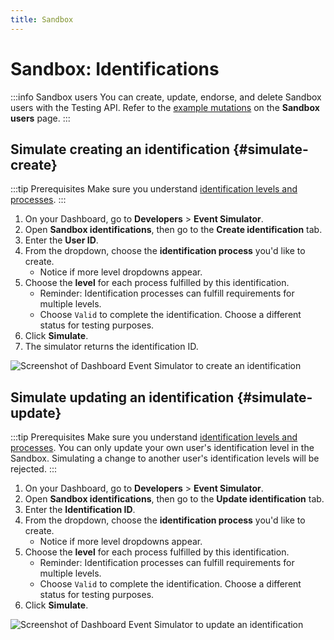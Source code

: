 ```yaml
---
title: Sandbox
---
```


# Sandbox: Identifications

:::info Sandbox users
You can create, update, endorse, and delete Sandbox users with the Testing API.
Refer to the [example mutations](../../../developers/tools/sandbox-users.mdx#examples) on the **Sandbox users** page.
:::

## Simulate creating an identification {#simulate-create}

:::tip Prerequisites
Make sure you understand [identification levels and processes](./index.mdx#levels-processes).
:::

1. On your Dashboard, go to **Developers** > **Event Simulator**.
1. Open **Sandbox identifications**, then go to the **Create identification** tab.
1. Enter the **User ID**.
1. From the dropdown, choose the **identification process** you'd like to create.
    - Notice if more level dropdowns appear.
1. Choose the **level** for each process fulfilled by this identification.
    - Reminder: Identification processes can fulfill requirements for multiple levels.
    - Choose `Valid` to complete the identification. Choose a different status for testing purposes.
1. Click **Simulate**.
1. The simulator returns the identification ID.

![Screenshot of Dashboard Event Simulator to create an identification](../../../images/topics/users/identifications-sandbox-create.png)

## Simulate updating an identification {#simulate-update}

:::tip Prerequisites
Make sure you understand [identification levels and processes](./index.mdx#levels-processes).
You can only update your own user's identification level in the Sandbox. Simulating a change to another user's identification levels will be rejected.
:::

1. On your Dashboard, go to **Developers** > **Event Simulator**.
1. Open **Sandbox identifications**, then go to the **Update identification** tab.
1. Enter the **Identification ID**.
1. From the dropdown, choose the **identification process** you'd like to create.
    - Notice if more level dropdowns appear.
1. Choose the **level** for each process fulfilled by this identification.
    - Reminder: Identification processes can fulfill requirements for multiple levels.
    - Choose `Valid` to complete the identification. Choose a different status for testing purposes.
1. Click **Simulate**.

![Screenshot of Dashboard Event Simulator to update an identification](../../../images/topics/users/identifications-sandbox-update.png)